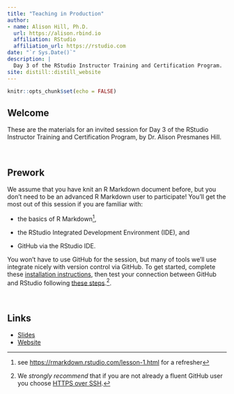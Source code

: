 ```yaml
---
title: "Teaching in Production"
author:
- name: Alison Hill, Ph.D.
  url: https://alison.rbind.io
  affiliation: RStudio
  affiliation_url: https://rstudio.com
date: "`r Sys.Date()`"
description: |
  Day 3 of the RStudio Instructor Training and Certification Program.
site: distill::distill_website
---
```


```r
knitr::opts_chunk$set(echo = FALSE)
```

## Welcome  

These are the materials for an invited session for Day 3 of the RStudio Instructor Training and Certification Program, by Dr. Alison Presmanes Hill.

\

## Prework

We assume that you have knit an R Markdown document before, but you don’t need to be an advanced R Markdown user to participate! You'll get the most out of this session if you are familiar with: 

+ the basics of R Markdown^[see <https://rmarkdown.rstudio.com/lesson-1.html> for a refresher],

+ the RStudio Integrated Development Environment (IDE), and

+ GitHub via the RStudio IDE. 

<aside>You won't have to use GitHub for the session, but many of tools we'll use integrate nicely with version control via GitHub. To get started, complete these [installation instructions](https://happygitwithr.com/install-intro.html), then test your connection between GitHub and RStudio following [these steps](https://happygitwithr.com/connect-intro.html).^[We *strongly recommend* that if you are not already a fluent GitHub user you choose [HTTPS over SSH](https://happygitwithr.com/credential-caching.html).]. </aside>





\

## Links

+ [Slides]()
+ [Website](https://rstd.io/tip)
